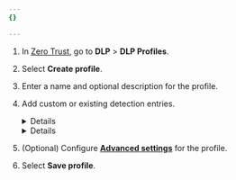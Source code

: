 ```yaml
---
{}

---
```



1. In [Zero Trust](https://one.dash.cloudflare.com/), go to **DLP** > **DLP Profiles**.

2. Select **Create profile**.

3. Enter a name and optional description for the profile.

4. Add custom or existing detection entries.


   <Details header="Add a custom entry">

   1. Select **Add custom entry** and give it a name.

   2. In **Value**, enter a regular expression (or regex) that defines the text pattern you want to detect. For example, `test\d\d` will detect the word `test` followed by two digits.

      * Regular expressions are written in Rust. We recommend validating your regex with [Rustexp](https://rustexp.lpil.uk/).
      * DLP detects UTF-8 characters, which can be up to 4 bytes each. Custom text pattern detections are limited to 1024 bytes in length.
      * DLP does not support regular expressions with `+` or `*` operators because they are prone to exceeding the length limit. For example, the regex pattern `a+` can detect an infinite number of `a` characters. We recommend using `a{min,max}` instead, such as `a{1,1024}`.

   3. To save the detection entry, select **Done**.


   </Details>


   <Details header="Add existing entries">

   Existing entries include [predefined detection entries](/cloudflare-one/policies/data-loss-prevention/dlp-profiles/predefined-profiles/) and [DLP datasets](/cloudflare-one/policies/data-loss-prevention/datasets/).

   1. Select **Add existing entries**.
   2. Choose which entries you want to add, then select **Confirm**.
   3. To save the detection entry, select **Done**.


   </Details>

5. (Optional) Configure [**Advanced settings**](/cloudflare-one/policies/data-loss-prevention/dlp-profiles/advanced-settings/) for the profile.

6. Select **Save profile**.
